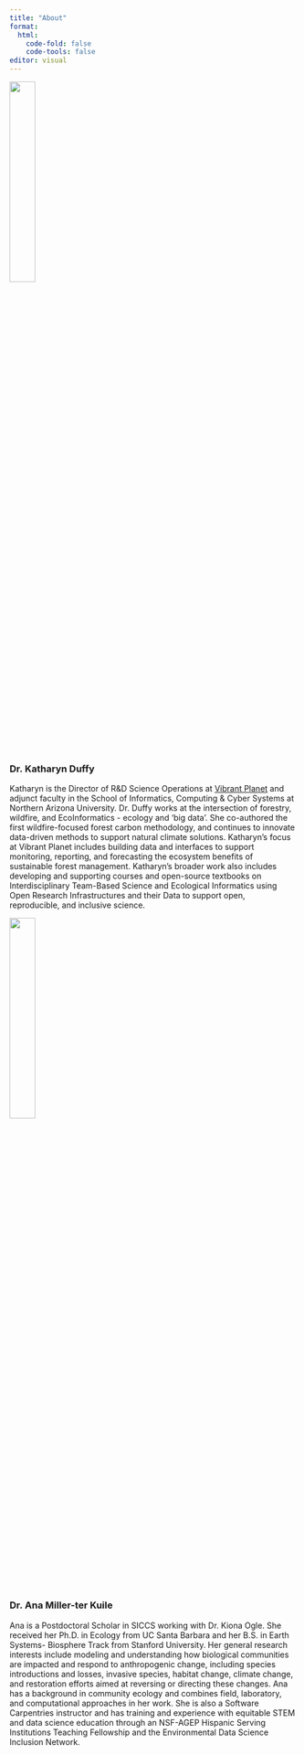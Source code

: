 ```yaml
---
title: "About"
format: 
  html:
    code-fold: false
    code-tools: false
editor: visual
---
```


![](kat.jpeg){width="30%"}

### Dr. Katharyn Duffy

Katharyn is the Director of R&D Science Operations at [Vibrant Planet](https://www.vibrantplanet.net/) and adjunct faculty in the School of Informatics, Computing & Cyber Systems at Northern Arizona University. Dr. Duffy works at the intersection of forestry, wildfire, and EcoInformatics - ecology and 'big data'. She co-authored the first wildfire-focused forest carbon methodology, and continues to innovate data-driven methods to support natural climate solutions. Katharyn's focus at Vibrant Planet includes building data and interfaces to support monitoring, reporting, and forecasting the ecosystem benefits of sustainable forest management. Katharyn's broader work also includes developing and supporting courses and open-source textbooks on Interdisciplinary Team-Based Science and Ecological Informatics using Open Research Infrastructures and their Data to support open, reproducible, and inclusive science.

![](ana.png){width="30%"}

### Dr. Ana Miller-ter Kuile

Ana is a Postdoctoral Scholar in SICCS working with Dr. Kiona Ogle. She received her Ph.D. in Ecology from UC Santa Barbara and her B.S. in Earth Systems- Biosphere Track from Stanford University. Her general research interests include modeling and understanding how biological communities are impacted and respond to anthropogenic change, including species introductions and losses, invasive species, habitat change, climate change, and restoration efforts aimed at reversing or directing these changes. Ana has a background in community ecology and combines field, laboratory, and computational approaches in her work. She is also a Software Carpentries instructor and has training and experience with equitable STEM and data science education through an NSF-AGEP Hispanic Serving Institutions Teaching Fellowship and the Environmental Data Science Inclusion Network. 
